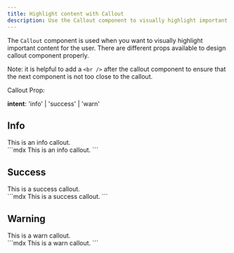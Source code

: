 ```yaml
---
title: Highlight content with Callout
description: Use the Callout component to visually highlight important content within your documentation. Configure the 'intent' as 'info', 'success', or 'warn'. 
---
```



The `Callout` component is used when you want to visually highlight important content for the user. There are different props available to design callout component properly.

Note: it is helpful to add a `<br />` after the callout component to ensure that the next component is not too close to the callout.

Callout Prop:

**intent**: 'info' | 'success' | 'warn'

## Info 

<Callout intent="info">
This is an info callout. 
</Callout>

<br />

<CodeBlock title = "info">
```mdx
<Callout intent="info">
This is an info callout. 
</Callout>
```
</CodeBlock>

<br />

## Success 

<Callout intent="success">
This is a success callout. 
</Callout>

<br />

<CodeBlock title = "success">
```mdx
<Callout intent="success">
This is a success callout. 
</Callout>
```
</CodeBlock>

## Warning

<Callout intent="warn">
This is a warn callout. 
</Callout>

<br />

<CodeBlock title = "warn">
```mdx
<Callout intent="warn">
This is a warn callout. 
</Callout>
```
</CodeBlock>

